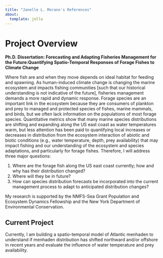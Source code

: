```yaml
---
title: "Janelle L. Morano's References"
about: 
  template: jolla
---
```


# Project Overview

**Ph.D. Dissertation: Forecasting and Adapting Fisheries Management for the Future:Quantifying Spatio-Temporal Responses of Forage Fishes to Climate Change**

Where fish are and when they move depends on ideal habitat for feeding and spawning. As human-induced climate change is changing the marine ecosystem and impacts fishing communities [such that our historical understanding is not indicative of the future], fisheries management demands a more rapid and dynamic response. Forage species are an important link in the ecosystem because they are consumers of plankton and prey to managed and protected species of fishes, marine mammals, and birds, but we often lack information on the populations of most forage species. Quantitative metrics show that many marine species distributions are shifting and expanding along the US east coast as water temperatures warm, but less attention has been paid to quantifying local increases or decreases in distribution from the ecosystem interaction of abiotic and biotic conditions (e.g., water temperature, depth, prey availability) that may impact fishing and our understanding of the ecosystem and species adaptations, and particularly for forage fishes. Therefore, I will address three major questions: 

1.	Where are the forage fish along the US east coast currently; how and why has their distribution changed? 
1.	Where will they be in future?
1.	How can species distribution forecasts be incorporated into the current management process to adapt to anticipated distribution changes?


My research is supported by the NMFS-Sea Grant Population and Ecosystem Dynamics Fellowship and the New York Department of Environmental Conservation.



## Current Project
Currently, I am building a spatio-temporal model of Atlantic menhaden to understand if menhaden distribution has shifted northward and/or offshore in recent years and evaluate the influence of water temperature and prey availability. 


<!-- ::: {.column-page-inset .text-center} -->
<!-- ```{=html} -->
<!-- <a class="btn btn-outline-dark", href="https://twitter.com/DrewDim" target="_blank" rel="noopener noreferrer"> -->
<!--     <i class="bi bi-twitter" role='img' aria-label='Twitter'></i> -->
<!-- </a> -->
<!-- <a class="btn btn-outline-dark", href="https://github.com/ddimmery" target="_blank" rel="noopener noreferrer"> -->
<!--     <i class="bi bi-github" role='img' aria-label='Github'></i> -->
<!-- </a> -->
<!-- <a class="btn btn-outline-dark", href="https://www.linkedin.com/in/drew-dimmery/" target="_blank" rel="noopener noreferrer"> -->
<!--     <i class="bi bi-linkedin" role='img' aria-label='LinkedIn'></i> -->
<!-- </a> -->
<!-- <a class="btn btn-outline-dark", href="https://scholar.google.com/citations?user=qMfnm48AAAAJ" target="_blank" rel="noopener noreferrer"> -->
<!--     <i class="ai ai-google-scholar" role='img' aria-label='Google Scholar'></i> -->
<!-- </a> -->
<!-- <a class="btn btn-outline-dark", href="https://arxiv.org/a/dimmery_d_1.html" target="_blank" rel="noopener noreferrer"> -->
<!--     <i class="ai ai-arxiv" role='img' aria-label='arXiv'></i> -->
<!-- </a> -->
<!-- <a class="btn btn-outline-dark", href="mailto:pddimmery@gmail.com" target="_blank" rel="noopener noreferrer"> -->
<!--     <i class="ai bi-envelope" role='img' aria-label='email'></i> -->
<!-- </a> -->
<!-- ``` -->
<!-- ::: -->
